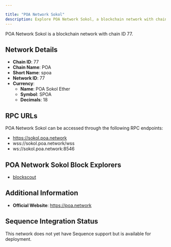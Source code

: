 ```yaml
---

title: "POA Network Sokol"
description: Explore POA Network Sokol, a blockchain network with chain ID 77. Learn about its native currency, POA Sokol Ether, and how to interact with the network.
---
```




POA Network Sokol is a blockchain network with chain ID 77.

## Network Details

- **Chain ID**: 77
- **Chain Name**: POA
- **Short Name**: spoa
- **Network ID**: 77
- **Currency**: 
  - **Name**: POA Sokol Ether
  - **Symbol**: SPOA
  - **Decimals**: 18

## RPC URLs

POA Network Sokol can be accessed through the following RPC endpoints:

- https://sokol.poa.network
- wss://sokol.poa.network/wss
- ws://sokol.poa.network:8546

## POA Network Sokol Block Explorers

- [blockscout](https://blockscout.com/poa/sokol)

## Additional Information

- **Official Website**: https://poa.network

## Sequence Integration Status

This network does not yet have Sequence support but is available for deployment.
